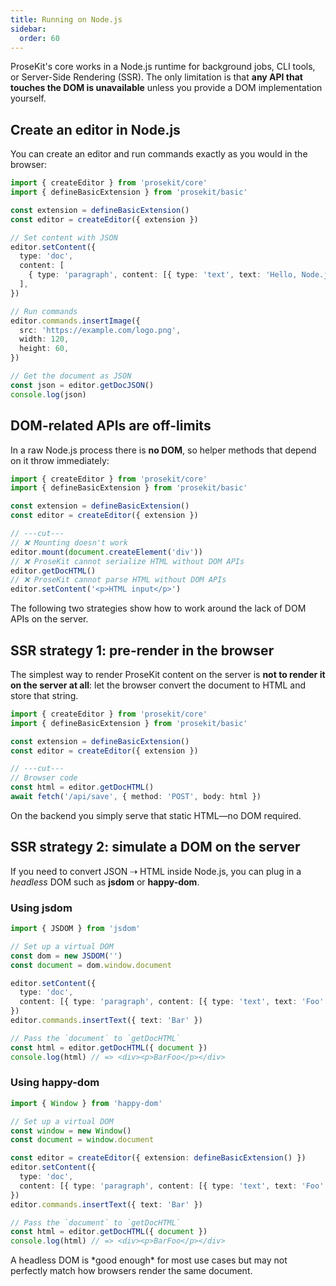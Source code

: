 ```yaml
---
title: Running on Node.js
sidebar:
  order: 60
---
```



ProseKit's core works in a Node.js runtime for background jobs, CLI tools, or Server-Side Rendering (SSR). The only limitation is that **any API that touches the DOM is unavailable** unless you provide a DOM implementation yourself.

## Create an editor in Node.js

You can create an editor and run commands exactly as you would in the browser:

```ts twoslash
import { createEditor } from 'prosekit/core'
import { defineBasicExtension } from 'prosekit/basic'

const extension = defineBasicExtension()
const editor = createEditor({ extension })

// Set content with JSON
editor.setContent({
  type: 'doc',
  content: [
    { type: 'paragraph', content: [{ type: 'text', text: 'Hello, Node.js!' }] },
  ],
})

// Run commands
editor.commands.insertImage({
  src: 'https://example.com/logo.png',
  width: 120,
  height: 60,
})

// Get the document as JSON
const json = editor.getDocJSON()
console.log(json)
```

## DOM-related APIs are off-limits

In a raw Node.js process there is **no DOM**, so helper methods that depend on it throw immediately:

```ts twoslash
import { createEditor } from 'prosekit/core'
import { defineBasicExtension } from 'prosekit/basic'

const extension = defineBasicExtension()
const editor = createEditor({ extension })

// ---cut---
// ❌ Mounting doesn't work
editor.mount(document.createElement('div'))
// ❌ ProseKit cannot serialize HTML without DOM APIs
editor.getDocHTML()
// ❌ ProseKit cannot parse HTML without DOM APIs
editor.setContent('<p>HTML input</p>')
```

The following two strategies show how to work around the lack of DOM APIs on the server.

## SSR strategy 1: pre-render in the browser

The simplest way to render ProseKit content on the server is **not to render it on the server at all**: let the browser convert the document to HTML and store that string.

```ts twoslash
import { createEditor } from 'prosekit/core'
import { defineBasicExtension } from 'prosekit/basic'

const extension = defineBasicExtension()
const editor = createEditor({ extension })

// ---cut---
// Browser code
const html = editor.getDocHTML()
await fetch('/api/save', { method: 'POST', body: html })
```

On the backend you simply serve that static HTML—no DOM required.

## SSR strategy 2: simulate a DOM on the server

If you need to convert JSON ⇢ HTML inside Node.js, you can plug in a *headless* DOM such as **jsdom** or **happy-dom**.

### Using jsdom

```ts
import { JSDOM } from 'jsdom'

// Set up a virtual DOM
const dom = new JSDOM('')
const document = dom.window.document

editor.setContent({
  type: 'doc',
  content: [{ type: 'paragraph', content: [{ type: 'text', text: 'Foo' }] }],
})
editor.commands.insertText({ text: 'Bar' })

// Pass the `document` to `getDocHTML`
const html = editor.getDocHTML({ document })
console.log(html) // => <div><p>BarFoo</p></div>
```

### Using happy-dom

```ts
import { Window } from 'happy-dom'

// Set up a virtual DOM
const window = new Window()
const document = window.document

const editor = createEditor({ extension: defineBasicExtension() })
editor.setContent({
  type: 'doc',
  content: [{ type: 'paragraph', content: [{ type: 'text', text: 'Foo' }] }],
})
editor.commands.insertText({ text: 'Bar' })

// Pass the `document` to `getDocHTML`
const html = editor.getDocHTML({ document })
console.log(html) // => <div><p>BarFoo</p></div>
```

<Aside type="note">
  A headless DOM is *good enough* for most use cases but may not perfectly match how browsers render the same document.
</Aside> 
